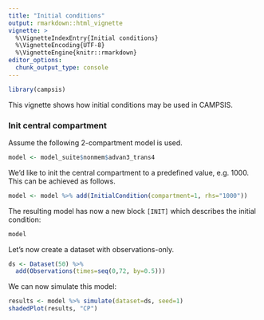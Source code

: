 ```yaml
---
title: "Initial conditions"
output: rmarkdown::html_vignette
vignette: >
  %\VignetteIndexEntry{Initial conditions}
  %\VignetteEncoding{UTF-8}
  %\VignetteEngine{knitr::rmarkdown}
editor_options: 
  chunk_output_type: console
---
```


```r
library(campsis)
```

This vignette shows how initial conditions may be used in CAMPSIS.

### Init central compartment

Assume the following 2-compartment model is used.

```r
model <- model_suite$nonmem$advan3_trans4
```

We'd like to init the central compartment to a predefined value, e.g. 1000.  
This can be achieved as follows.

```r
model <- model %>% add(InitialCondition(compartment=1, rhs="1000"))
```

The resulting model has now a new block `[INIT]` which describes the initial condition:

```r
model
```

Let's now create a dataset with observations-only.

```r
ds <- Dataset(50) %>%
  add(Observations(times=seq(0,72, by=0.5)))
```

We can now simulate this model:

```r
results <- model %>% simulate(dataset=ds, seed=1)
shadedPlot(results, "CP")
```
